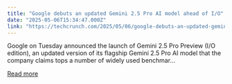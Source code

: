 ```yaml
---
title: "Google debuts an updated Gemini 2.5 Pro AI model ahead of I/O"
date: "2025-05-06T15:34:47.000Z"
link: "https://techcrunch.com/2025/05/06/google-debuts-an-updated-gemini-2-5-pro-ai-model-ahead-of-i-o/"
---
```


Google on Tuesday announced the launch of Gemini 2.5 Pro Preview (I/O edition), an updated version of its flagship Gemini 2.5 Pro AI model that the company claims tops a number of widely used benchmar...

[Read more](https://techcrunch.com/2025/05/06/google-debuts-an-updated-gemini-2-5-pro-ai-model-ahead-of-i-o/)
